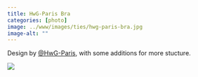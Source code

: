 ```yaml
---
title: HwG-Paris Bra
categories: [photo]
image: ../www/images/ties/hwg-paris-bra.jpg
image-alt: ""
---
```


Design by [@HwG-Paris](https://fetlife.com/users/13012683/pictures/176233631), with some additions for more stucture.

![](../www/images/ties/hwg-paris-bra.jpg)

